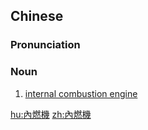 {{also|内燃机}}
==Chinese==
{{zh-forms|s=内燃机}}

===Pronunciation===
{{zh-pron
|m=nèiránjī
|cat=n
}}

===Noun===
{{zh-noun|mw=臺}}

# [[internal combustion engine]]

[[hu:內燃機]]
[[zh:內燃機]]